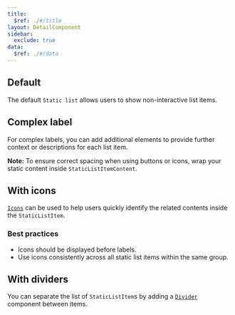 ```yaml
---
title:
  $ref: ./#/title
layout: DetailComponent
sidebar:
  exclude: true
data:
  $ref: ./#/data
---
```


<LivePreviewControls>

<LivePreview componentName="static-list" exampleName="Default" >

## Default

The default `Static list` allows users to show non-interactive list items.

</LivePreview>

<LivePreview componentName="static-list" exampleName="ComplexLabel" >

## Complex label

For complex labels, you can add additional elements to provide further context or descriptions for each list item.

**Note:** To ensure correct spacing when using buttons or icons, wrap your static content inside `StaticListItemContent`.

</LivePreview>

<LivePreview componentName="static-list" exampleName="WithIcons" >

## With icons

[`Icons`](/salt/components/icon) can be used to help users quickly identify the related contents inside the `StaticListItem`.

### Best practices

- Icons should be displayed before labels.
- Use icons consistently across all static list items within the same group.

</LivePreview>

<LivePreview componentName="static-list" exampleName="WithDividers" >

## With dividers

You can separate the list of `StaticListItem`s by adding a [`Divider`](../divider) component between items.

</LivePreview>

</LivePreviewControls>

